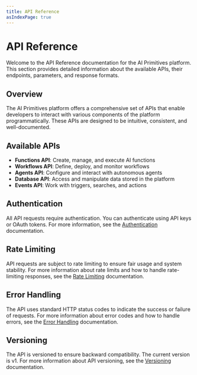 ```yaml
---
title: API Reference
asIndexPage: true
---
```


# API Reference

Welcome to the API Reference documentation for the AI Primitives platform. This section provides detailed information about the available APIs, their endpoints, parameters, and response formats.

## Overview

The AI Primitives platform offers a comprehensive set of APIs that enable developers to interact with various components of the platform programmatically. These APIs are designed to be intuitive, consistent, and well-documented.

## Available APIs

- **Functions API**: Create, manage, and execute AI functions
- **Workflows API**: Define, deploy, and monitor workflows
- **Agents API**: Configure and interact with autonomous agents
- **Database API**: Access and manipulate data stored in the platform
- **Events API**: Work with triggers, searches, and actions

## Authentication

All API requests require authentication. You can authenticate using API keys or OAuth tokens. For more information, see the [Authentication](/admin/apikeys) documentation.

## Rate Limiting

API requests are subject to rate limiting to ensure fair usage and system stability. For more information about rate limits and how to handle rate-limiting responses, see the [Rate Limiting](/api/rate-limiting) documentation.

## Error Handling

The API uses standard HTTP status codes to indicate the success or failure of requests. For more information about error codes and how to handle errors, see the [Error Handling](/api/errors) documentation.

## Versioning

The API is versioned to ensure backward compatibility. The current version is v1. For more information about API versioning, see the [Versioning](/api/versioning) documentation.
